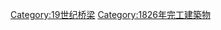 {{Commonscat|Bridges completed in 1826}}
{{Cat nav 10years|19世纪桥梁|1826||年完工橋梁}}

[[Category:19世纪桥梁|Category:19世纪桥梁]]
[[Category:1826年完工建築物|Category:1826年完工建築物]]